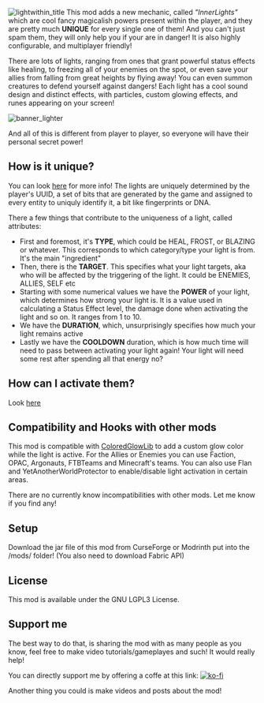 ![lightwithin_title](https://github.com/Emafire003/LightWithin/assets/29462910/d2898053-0a12-41dc-87aa-dcae6d05d87b)
This mod adds a new mechanic, called *"InnerLights"* which are cool fancy magicalish powers present within the player, and they are pretty much **UNIQUE** for every single
one of them! And you can't just spam them, they will only help you if your are in danger! It is also highly configurable, and multiplayer friendly!

There are lots of lights, ranging from ones that grant powerful status effects like healing, to freezing all of your enemies on the spot, or even save your allies from falling from great heights by flying away! You can even summon creatures to defend yourself against dangers!
Each light has a cool sound design and distinct effects, with particles, custom glowing effects, and runes appearing on your screen!

![banner_lighter](https://github.com/Emafire003/LightWithin/assets/29462910/95d1a6a7-e89a-4956-a148-b0bc215387e0)

And all of this is different from player to player, so everyone will have their personal secret power!

## How is it unique?
You can look [here](light_structure) for more info!
The lights are uniquely determined by the player's UUID, a set of bits that are generated by the game and assigned to every entity to uniquly identify it, a bit like fingerprints or DNA.

There a few things that contribute to the uniqueness of a light, called attributes:
- First and foremost, it's **TYPE**, which could be HEAL, FROST, or BLAZING or whatever. This corresponds to which category/type your light is from. It's the main "ingredient"
- Then, there is the **TARGET**. This specifies what your light targets, aka who will be affected by the triggering of the light. It could be ENEMIES, ALLIES, SELF etc
- Starting with some numerical values we have the **POWER** of your light, which determines how strong your light is. It is a value used in calculating a Status Effect level, the damage done when activating the light and so on. It ranges from 1 to 10.
- We have the **DURATION**, which, unsurprisingly specifies how much your light remains active
- Lastly we have the **COOLDOWN** duration, which is how much time will need to pass between activating your light again! Your light will need some rest after spending all that energy no?

## How can I activate them?
Look [here](activation/activation)

## Compatibility and Hooks with other mods
This mod is compatible with [ColoredGlowLib](https://modrinth.com/mod/coloredglowlib) to add a custom glow color while the light is active.
For the Allies or Enemies you can use Faction, OPAC, Argonauts, FTBTeams and Minecraft's teams.
You can also use Flan and YetAnotherWorldProtector to enable/disable light activation in certain areas.

There are no currently know incompatibilities with other mods. Let me know if you find any!

## Setup
Download the jar file of this mod from CurseForge or Modrinth put into the /mods/ folder! (You also need to download Fabric API)

## License
This mod is available under the GNU LGPL3 License.

## Support me
The best way to do that, is sharing the mod with as many people as you know, feel free to make video tutorials/gameplayes and such! It would really help!

You can directly support me by offering a coffe at this link:
[![ko-fi](https://ko-fi.com/img/githubbutton_sm.svg)](https://ko-fi.com/S6S88307C)

Another thing you could is make videos and posts about the mod!

